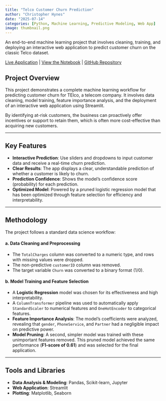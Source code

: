 ```yaml
---
title: "Telco Customer Churn Prediction"
author: "Christopher Hynes"
date: "2025-07-14"
categories: [Python, Machine Learning, Predictive Modeling, Web App]
image: thumbnail.png
---
```


An end-to-end machine learning project that involves cleaning, training, and deploying an interactive web application to predict customer churn on the classic Telco dataset.

<i class="fa-solid fa-arrow-up-right-from-square"></i> [Live Application](https://telco-churn-analysis.streamlit.app/) |
<i class="fa-solid fa-file-code"></i> [View the Notebook](notebook.ipynb) |
<i class="fa-brands fa-github"></i> [GitHub Repository](https://github.com/hynesc/telco-churn)

## Project Overview

This project demonstrates a complete machine learning workflow for predicting customer churn for TElco, a telecom company. It involves data cleaning, model training, feature importance analysis, and the deployment of an interactive web application using Streamlit.

By identifying at-risk customers, the business can proactively offer incentives or support to retain them, which is often more cost-effective than acquiring new customers.

---

## Key Features

-   **Interactive Prediction**: Use sliders and dropdowns to input customer data and receive a real-time churn prediction.
-   **Clear Results**: The app displays a clear, understandable prediction of whether a customer is likely to churn.
-   **Prediction Confidence**: Shows the model's confidence score (probability) for each prediction.
-   **Optimized Model**: Powered by a pruned logistic regression model that has been optimized through feature selection for efficiency and interpretability.

---

## Methodology

The project follows a standard data science workflow:

#### a. Data Cleaning and Preprocessing
- The `TotalCharges` column was converted to a numeric type, and rows with missing values were dropped.
- The non-predictive `customerID` column was removed.
- The target variable `Churn` was converted to a binary format (1/0).

#### b. Model Training and Feature Selection
- A **Logistic Regression** model was chosen for its effectiveness and high interpretability.
- A `ColumnTransformer` pipeline was used to automatically apply `StandardScaler` to numerical features and `OneHotEncoder` to categorical features.
- **Feature Importance Analysis**: The model's coefficients were analyzed, revealing that `gender`, `PhoneService`, and `Partner` had a negligible impact on predictive power.
- **Model Pruning**: A second, simpler model was trained with these unimportant features removed. This pruned model achieved the same performance (**F1-score of 0.61**) and was selected for the final application.

---

## Tools and Libraries

- **Data Analysis & Modeling**: Pandas, Scikit-learn, Jupyter
- **Web Application**: Streamlit
- **Plotting**: Matplotlib, Seaborn

